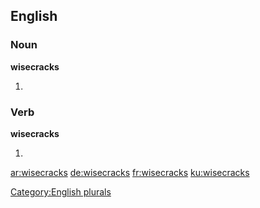 
==English==

===Noun===
'''wisecracks'''

# {{plural of|wisecrack}}

===Verb===
'''wisecracks'''

# {{third-person singular of|wisecrack}}

[[Category:English plurals]]

[[ar:wisecracks]]
[[de:wisecracks]]
[[fr:wisecracks]]
[[ku:wisecracks]]